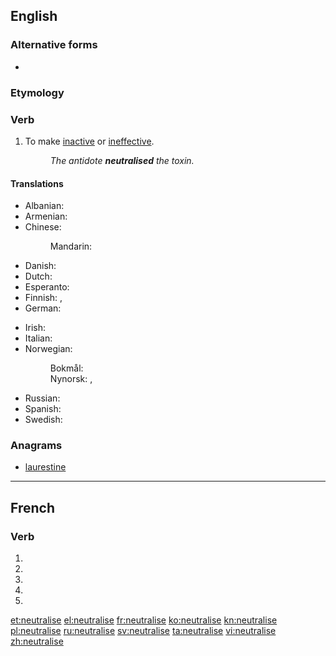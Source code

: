 {{also|neutralisé}}
==English==

===Alternative forms===
* {{l|en|neutralize}} {{qualifier|American}}

===Etymology===
{{suffix|neutral|ise}}

===Verb===
{{en-verb|neutralis|ing}}

# To make [[inactive]] or [[ineffective]].
#: ''The antidote '''neutralised''' the toxin.''

====Translations====
{{trans-top|to make inactive or ineffective}}
* Albanian: {{t+|sq|asnjanësoj}}
* Armenian: {{t-|hy|չեզոքացնել|tr=čezok’ac’nel|sc=Armn}}
* Chinese:
*: Mandarin: {{t|cmn|中和|sc=Hani}}
* Danish: {{t-|da|neutralisere}}
* Dutch: {{t+|nl|neutraliseren}}
* Esperanto: {{t-|eo|neŭtraligi}}
* Finnish: {{t+|fi|neutraloida}}, {{t+|fi|neutralisoida}}
* German: {{t-|de|neutralisieren}}
{{trans-mid}}
* Irish: {{t-|ga|neodraigh}}
* Italian: {{t+|it|neutralizzare}}
* Norwegian:
*: Bokmål: {{t-|no|nøytralisere}}
*: Nynorsk: {{t-|nn|nøytralisere}}, {{t-|nn|nøytralisera}}
* Russian: {{t-|ru|нейтрализировать|tr=nejtralizírovat’|sc=Cyrl}}
* Spanish: {{t-|es|neutralizar}}
* Swedish: {{t+|sv|neutralisera}}
{{trans-bottom}}

===Anagrams===
* [[laurestine#English|laurestine]]

----

==French==

===Verb===
{{fr-verb-form}}

# {{conjugation of|neutraliser||1|s|pres|ind|lang=fr}}
# {{conjugation of|neutraliser||3|s|pres|ind|lang=fr}}
# {{conjugation of|neutraliser||1|s|pres|sub|lang=fr}}
# {{conjugation of|neutraliser||1|s|pres|sub|lang=fr}}
# {{conjugation of|neutraliser||2|s|imp|lang=fr}}

[[et:neutralise]]
[[el:neutralise]]
[[fr:neutralise]]
[[ko:neutralise]]
[[kn:neutralise]]
[[pl:neutralise]]
[[ru:neutralise]]
[[sv:neutralise]]
[[ta:neutralise]]
[[vi:neutralise]]
[[zh:neutralise]]